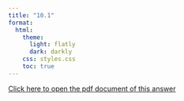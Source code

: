 ```yaml
---
title: "10.1"
format:
  html:
    theme:
      light: flatly
      dark: darkly
    css: styles.css
    toc: true
---
```


<a href="https://github.com/AgungSudanta/Daily-Mabar/blob/main/topik/todaysklugman/chapter/chapter10/klugmanpdf10/Todays_Klugman_10_28.pdf">Click here to open the pdf document of this answer</a>